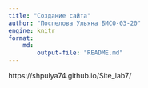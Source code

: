```yaml
---
title: "Создание сайта"
author: "Поспелова Ульяна БИСО-03-20"
engine: knitr
format:
    md:
        output-file: "README.md"
---
```


https://shpulya74.github.io/Site_lab7/